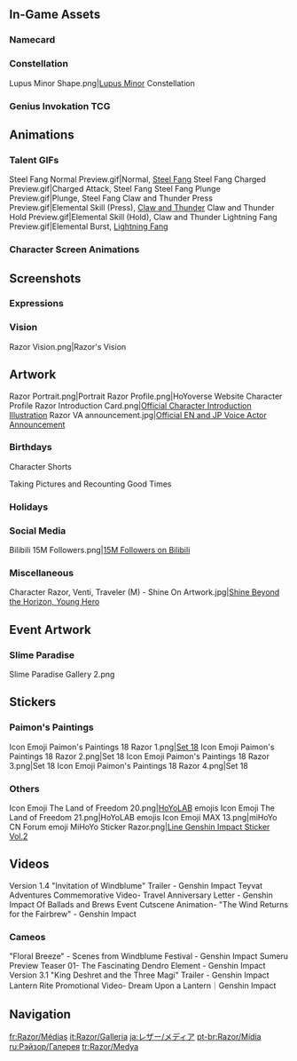 {{CharacterTabs}}
{{TOC limit}}
==In-Game Assets==
{{Assets}}

===Namecard===
{{Assets/Namecard|Wolvensprint|Razor}}

===Constellation===
<gallery>Lupus Minor Shape.png|[[Lupus Minor]] Constellation</gallery>

===Genius Invokation TCG===
{{Main|Genius Invokation TCG}}
{{Genius Invokation TCG Cards by Featured Gallery}}

==Animations==
===Talent GIFs===
<gallery>
Steel Fang Normal Preview.gif|Normal, [[Steel Fang]]
Steel Fang Charged Preview.gif|Charged Attack, Steel Fang
Steel Fang Plunge Preview.gif|Plunge, Steel Fang
Claw and Thunder Press Preview.gif|Elemental Skill (Press), [[Claw and Thunder]]
Claw and Thunder Hold Preview.gif|Elemental Skill (Hold), Claw and Thunder
Lightning Fang Preview.gif|Elemental Burst, [[Lightning Fang]]
</gallery>

===Character Screen Animations===
{{Preview/CharacterAnimations}}

==Screenshots==
===Expressions===
{{Character Expression|Razor|Default|Disappointed|Serious}}

===Vision===
<gallery>Razor Vision.png|Razor's Vision</gallery>

==Artwork==
<!-- keep images in chronological order-->
<gallery>
Razor Portrait.png|Portrait
Razor Profile.png|HoYoverse Website Character Profile
Razor Introduction Card.png|[https://twitter.com/GenshinImpact/status/1185137893028679681 Official Character Introduction Illustration]
Razor VA announcement.jpg|[https://twitter.com/GenshinImpact/status/1323233395565056000 Official EN and JP Voice Actor Announcement]
</gallery>

===Birthdays===
{{Files by Character Gallery|Razor Birthday Artwork|character = Razor|not1=Character Shorts|not2=Taking Pictures and Recounting Good Times Images}}

;Character Shorts
{{Files by Character Gallery|Razor Birthday Artwork|character = Razor|not1=Character Birthday Artwork|not2=Taking Pictures and Recounting Good Times Images}}

;Taking Pictures and Recounting Good Times
{{Main|Taking Pictures and Recounting Good Times/Story/Razor}}
{{Files by Character Gallery|Razor Birthday Artwork|character = Razor|not1=Character Shorts|not2=Character Birthday Artwork}}

===Holidays===
{{Files by Character Gallery|Holiday Artwork}}

===Social Media===
<gallery>
Bilibili 15M Followers.png|[https://t.bilibili.com/741613781310767302 15M Followers on Bilibili]<!--2022-12-20-->
</gallery>

===Miscellaneous===
<gallery>
Character Razor, Venti, Traveler (M) - Shine On Artwork.jpg|[https://twitter.com/GenshinImpact/status/1295532867938693121 Shine Beyond the Horizon, Young Hero]
</gallery>

==Event Artwork==
===Slime Paradise===
{{Main|Slime Paradise}}
<gallery>
Slime Paradise Gallery 2.png
</gallery>
<!--
==Comics==
===Character Shorts===
{{Files by Character Gallery|Character Shorts|character = Razor|not1=Razor Birthday Artwork}}
-->
==Stickers==
===Paimon's Paintings===
{{Main|Paimon's Paintings}}
<gallery>
Icon Emoji Paimon's Paintings 18 Razor 1.png|[[Paimon's Paintings#Set 18|Set 18]]
Icon Emoji Paimon's Paintings 18 Razor 2.png|Set 18
Icon Emoji Paimon's Paintings 18 Razor 3.png|Set 18
Icon Emoji Paimon's Paintings 18 Razor 4.png|Set 18
</gallery>

===Others===
<gallery>
Icon Emoji The Land of Freedom 20.png|[[HoYoLAB]] emojis
Icon Emoji The Land of Freedom 21.png|HoYoLAB emojis
Icon Emoji MAX 13.png|miHoYo CN Forum emoji
MiHoYo Sticker Razor.png|[https://store.line.me/stickershop/product/14369332/en Line Genshin Impact Sticker Vol.2]
</gallery>

==Videos==
<gallery>
Version 1.4 "Invitation of Windblume" Trailer - Genshin Impact
Teyvat Adventures Commemorative Video- Travel Anniversary Letter - Genshin Impact
Of Ballads and Brews Event Cutscene Animation- "The Wind Returns for the Fairbrew" - Genshin Impact
</gallery>

===Cameos===
<gallery>
"Floral Breeze" - Scenes from Windblume Festival - Genshin Impact
Sumeru Preview Teaser 01- The Fascinating Dendro Element - Genshin Impact
Version 3.1 "King Deshret and the Three Magi" Trailer - Genshin Impact
Lantern Rite Promotional Video- Dream Upon a Lantern｜Genshin Impact
</gallery>
<!--
==References==
{{Reflist}}
-->
==Navigation==
{{Character Navbox|link type=media}}

[[fr:Razor/Médias]]
[[it:Razor/Galleria]]
[[ja:レザー/メディア]]
[[pt-br:Razor/Mídia]]
[[ru:Рэйзор/Галерея]]
[[tr:Razor/Medya]]